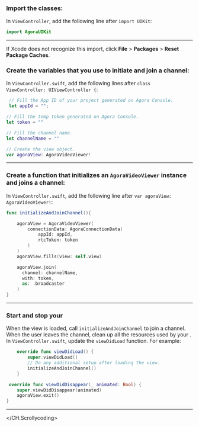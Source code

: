 <PlatformWrapper platform="ios">
<CH.Scrollycoding>

### Import the <Vg k="UIK" /> classes:

In `ViewController`, add the following line after `import UIKit`:

```swift ViewController focus=1
import AgoraUIKit
```

---

If Xcode does not recognize this import, click **File** &gt; **Packages** &gt; **Reset Package Caches**.

### Create the variables that you use to initiate and join a channel:

In `ViewController.swift`, add the following lines after `class ViewController: UIViewController {`:

```swift ViewController focus=2:6
 // Fill the App ID of your project generated on Agora Console.
 let appId = "";

// Fill the temp token generated on Agora Console.
let token = ""

// Fill the channel name.
let channelName = ""

// Create the view object.
var agoraView: AgoraVideoViewer!
```
---

### Create a function that initializes an `AgoraVideoViewer` instance and joins a channel:

In `ViewController.swift`, add the following line after `var agoraView: AgoraVideoViewer!`:

```swift ViewController focus=2:14
func initializeAndJoinChannel(){

    agoraView = AgoraVideoViewer(
        connectionData: AgoraConnectionData(
            appId: appId,
            rtcToken: token
        )
    )
    agoraView.fills(view: self.view)

    agoraView.join(
      channel: channelName,
      with: token,
      as: .broadcaster
    )
}
```
---

### Start and stop your  <Vpl k="CLIENT"/>

When the view is loaded, call `initializeAndJoinChannel` to join a channel. When the user leaves the channel, clean up all the resources used by your  <Vpl k="CLIENT"/>.
In `ViewController.swift`, update the `viewDidLoad` function. For example:

```swift ViewController focus=1:9
    override func viewDidLoad() {
        super.viewDidLoad()
        // Do any additional setup after loading the view.
        initializeAndJoinChannel()
    }

 override func viewDidDisappear(_ animated: Bool) {
    super.viewDidDisappear(animated)
    agoraView.exit()
}
```
---



</CH.Scrollycoding>
</PlatformWrapper>
